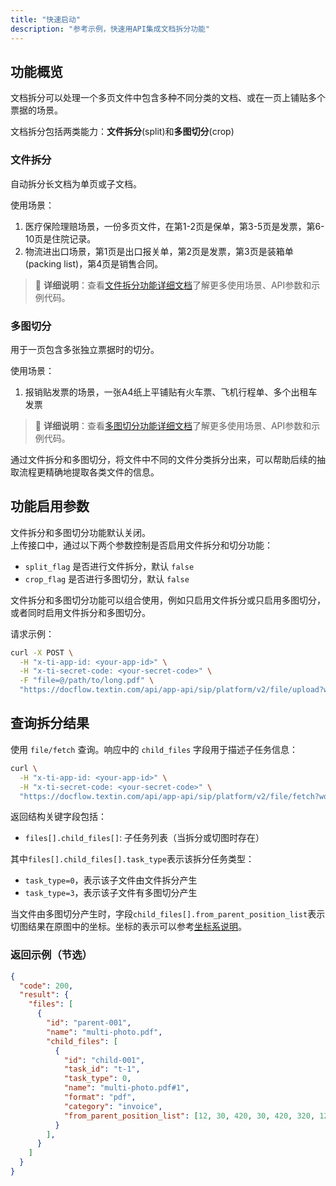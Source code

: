```yaml
---
title: "快速启动"
description: "参考示例，快速用API集成文档拆分功能"
---
```


## 功能概览

文档拆分可以处理一个多页文件中包含多种不同分类的文档、或在一页上铺贴多个票据的场景。

文档拆分包括两类能力：**文件拆分**(split)和**多图切分**(crop)

### 文件拆分

自动拆分长文档为单页或子文档。

使用场景：

1. 医疗保险理赔场景，一份多页文件，在第1-2页是保单，第3-5页是发票，第6-10页是住院记录。
2. 物流进出口场景，第1页是出口报关单，第2页是发票，第3页是装箱单(packing list)，第4页是销售合同。

> 📖 **详细说明**：查看[文件拆分功能详细文档](./split)了解更多使用场景、API参数和示例代码。

### 多图切分

用于一页包含多张独立票据时的切分。

使用场景：

1. 报销贴发票的场景，一张A4纸上平铺贴有火车票、飞机行程单、多个出租车发票

> 📖 **详细说明**：查看[多图切分功能详细文档](./crop)了解更多使用场景、API参数和示例代码。

通过文件拆分和多图切分，将文件中不同的文件分类拆分出来，可以帮助后续的抽取流程更精确地提取各类文件的信息。


## 功能启用参数

文件拆分和多图切分功能默认关闭。  
上传接口中，通过以下两个参数控制是否启用文件拆分和切分功能：

- `split_flag` 是否进行文件拆分，默认 `false`
- `crop_flag` 是否进行多图切分，默认 `false`

文件拆分和多图切分功能可以组合使用，例如只启用文件拆分或只启用多图切分，或者同时启用文件拆分和多图切分。

请求示例：

<CodeGroup>

```bash curl icon=terminal wrap
curl -X POST \
  -H "x-ti-app-id: <your-app-id>" \
  -H "x-ti-secret-code: <your-secret-code>" \
  -F "file=@/path/to/long.pdf" \
  "https://docflow.textin.com/api/app-api/sip/platform/v2/file/upload?workspace_id=<your-workspace-id>&split_flag=true"
```

</CodeGroup>

## 查询拆分结果

使用 `file/fetch` 查询。响应中的 `child_files` 字段用于描述子任务信息：

```bash curl icon=terminal wrap
curl \
  -H "x-ti-app-id: <your-app-id>" \
  -H "x-ti-secret-code: <your-secret-code>" \
  "https://docflow.textin.com/api/app-api/sip/platform/v2/file/fetch?workspace_id=<your-workspace-id>&batch_number=<your-batch-number>"
```

返回结构关键字段包括：

- `files[].child_files[]`: 子任务列表（当拆分或切图时存在）

其中`files[].child_files[].task_type`表示该拆分任务类型：
- `task_type=0`，表示该子文件由文件拆分产生
- `task_type=3`，表示该子文件有多图切分产生

当文件由多图切分产生时，字段`child_files[].from_parent_position_list`表示切图结果在原图中的坐标。坐标的表示可以参考[坐标系说明](../03-parse/coordinate)。

### 返回示例（节选）

```json expandable
{
  "code": 200,
  "result": {
    "files": [
      {
        "id": "parent-001",
        "name": "multi-photo.pdf",
        "child_files": [
          {
            "id": "child-001",
            "task_id": "t-1",
            "task_type": 0,
            "name": "multi-photo.pdf#1",
            "format": "pdf",
            "category": "invoice",
            "from_parent_position_list": [12, 30, 420, 30, 420, 320, 12, 320]
          }
        ],
      }
    ]
  }
}
```

